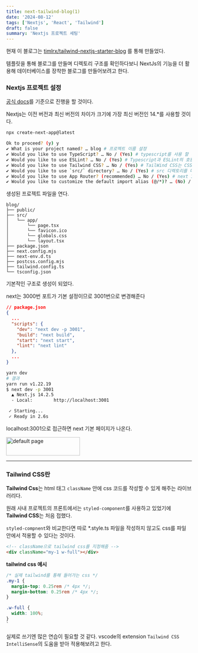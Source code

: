 ```yaml
---
title: next-tailwind-blog(1)
date: '2024-08-12'
tags: ['Nextjs', 'React', 'Tailwind']
draft: false
summary: 'Nextjs 프로젝트 세팅'
---
```


현재 이 블로그는 [timlrx/tailwind-nextjs-starter-blog](https://github.com/timlrx/tailwind-nextjs-starter-blog) 를 통해 만들었다.

템플릿을 통해 블로그를 만들며 디렉토리 구조를 확인하다보니 NextJs의 기능을 더 활용해 데이터베이스를 장착한 블로그를 만들어보려고 한다.

### Nextjs 프로젝트 설정

[공식 docs](https://nextjs.org/docs/getting-started/installation)를 기준으로 진행을 할 것이다.

Nextjs는 이전 버전과 최신 버전의 차이가 크기에 가장 최신 버전인 14.\*를 사용할 것이다.

```sh
npx create-next-app@latest

Ok to proceed? (y) y
✔ What is your project named? … blog # 프로젝트 이름 설정
✔ Would you like to use TypeScript? … No / (Yes) # typescript를 사용 할 것이다.
✔ Would you like to use ESLint? … No / (Yes) # Typescript과 ESLint의 호환이 좋기 때문에 ESLinst도 사용한다.
✔ Would you like to use Tailwind CSS? … No / (Yes) # TailWind CSS는 CSS 라이브러리로 사용한다.
✔ Would you like to use `src/` directory? … No / (Yes) # src 디렉토리를 따로 분리해서 소스코드만을 관리한다.
✔ Would you like to use App Router? (recommended) … No / (Yes) # next 13 이후 버전에서 나온 App Router 기능을 사용할 것이다.
✔ Would you like to customize the default import alias (@/*)? … (No) / Yes # 기본 Alias를 사용하다 나중에 custom을 할 것이다.
```

생성된 프로젝트 파일을 연다.

```
blog/
├── public/
├── src/
│   └── app/
│       └── page.tsx
│       └── favicon.ico
│       └── globals.css
│       └── layout.tsx
├── package.json
├── next.config.mjs
├── next-env.d.ts
├── postcss.config.mjs
├── tailwind.config.ts
└── tsconfig.json
```

기본적인 구조로 생성이 되었다.

next는 3000번 포트가 기본 설정이므로 3001번으로 변경해준다

```json
// package.json
{
  ...
  "scripts": {
    "dev": "next dev -p 3001",
    "build": "next build",
    "start": "next start",
    "lint": "next lint"
  },
  ...
}
```

```sh
yarn dev
# 결과
yarn run v1.22.19
$ next dev -p 3001
  ▲ Next.js 14.2.5
  - Local:        http://localhost:3001

 ✓ Starting...
 ✓ Ready in 2.6s
```

localhost:3001으로 접근하면 next 기본 페이지가 나온다.

<Image
  src="/static/images/next-default-page.png"
  alt="default page"
  className="my-1 w-full overflow-hidden px-2 xl:my-1 xl:w-1/2 xl:px-2"
  width="200"
  height="50"
/>

---

### Tailwind CSS란

**Tailwind Css**는 html 태그 `className` 안에 css 코드를 작성할 수 있게 해주는 라이브러리다.

원래 사내 프로젝트의 프론트에서는 `styled-component`를 사용하고 있었기에 **Tailwind CSS**는 처음 접했다.

`styled-compnent`와 비교한다면 따로 \*.style.ts 파일을 작성하지 않고도 css를 파일 안에서 적용할 수 있다는 것이다.

```html
<!-- className으로 tailwind css를 지정해줌 -->
<div className="my-1 w-full"></div>
```

**tailwind css 예시**

```css
/* 실제 tailwind를 통해 들어가는 css */
.my-1 {
  margin-top: 0.25rem /* 4px */;
  margin-bottom: 0.25rem /* 4px */;
}

.w-full {
  width: 100%;
}
`
```

실제로 쓰기엔 많은 연습이 필요할 것 같다. vscode의 extension `Tailwind CSS IntelliSense`의 도움을 받아 적용해보려고 한다.
